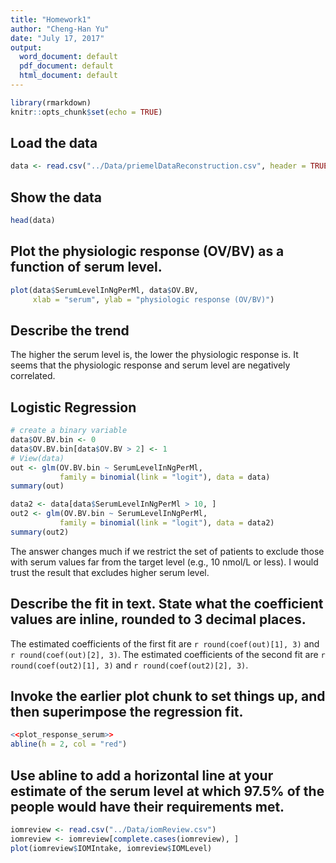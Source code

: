 ```yaml
---
title: "Homework1"
author: "Cheng-Han Yu"
date: "July 17, 2017"
output:
  word_document: default
  pdf_document: default
  html_document: default
---
```


```r
library(rmarkdown)
knitr::opts_chunk$set(echo = TRUE)
```

## Load the data
```r
data <- read.csv("../Data/priemelDataReconstruction.csv", header = TRUE)
```

## Show the data
```r
head(data)
```


## Plot the physiologic response (OV/BV) as a function of serum level.
```r
plot(data$SerumLevelInNgPerMl, data$OV.BV,
     xlab = "serum", ylab = "physiologic response (OV/BV)")
```

## Describe the trend
The higher the serum level is, the lower the physiologic response is. It seems that the physiologic response and serum level are negatively correlated. 

## Logistic Regression
```r
# create a binary variable
data$OV.BV.bin <- 0
data$OV.BV.bin[data$OV.BV > 2] <- 1
# View(data)
out <- glm(OV.BV.bin ~ SerumLevelInNgPerMl, 
           family = binomial(link = "logit"), data = data)
summary(out)

data2 <- data[data$SerumLevelInNgPerMl > 10, ]
out2 <- glm(OV.BV.bin ~ SerumLevelInNgPerMl, 
           family = binomial(link = "logit"), data = data2)
summary(out2)
```

The answer changes much if we restrict the set of patients to exclude those with serum values far from the target level (e.g., 10 nmol/L or less). I would trust the result that excludes higher serum level.

## Describe the fit in text. State what the coefficient values are inline, rounded to 3 decimal places.
The estimated coefficients of the first fit are `r round(coef(out)[1], 3)` and `r round(coef(out)[2], 3)`. The estimated coefficients of the second fit are `r round(coef(out2)[1], 3)` and `r round(coef(out2)[2], 3)`.

## Invoke the earlier plot chunk to set things up, and then superimpose the regression fit. 
```r
<<plot_response_serum>>
abline(h = 2, col = "red")
```

## Use abline to add a horizontal line at your estimate of the serum level at which 97.5% of the people would have their requirements met.


```r
iomreview <- read.csv("../Data/iomReview.csv")
iomreview <- iomreview[complete.cases(iomreview), ]
plot(iomreview$IOMIntake, iomreview$IOMLevel)
```
















